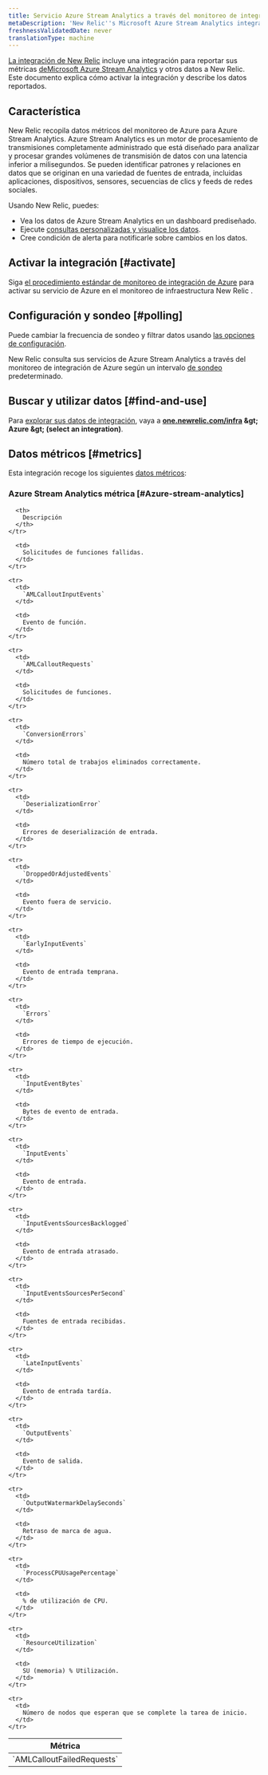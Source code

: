 ```yaml
---
title: Servicio Azure Stream Analytics a través del monitoreo de integración de Azure
metaDescription: 'New Relic''s Microsoft Azure Stream Analytics integration: what data it reports and how to enable it.'
freshnessValidatedDate: never
translationType: machine
---
```


[La integración de New Relic](/docs/infrastructure/introduction-infra-monitoring) incluye una integración para reportar sus métricas [deMicrosoft Azure Stream Analytics](https://azure.microsoft.com/en-us/products/stream-Analytics) y otros datos a New Relic. Este documento explica cómo activar la integración y describe los datos reportados.

## Característica

New Relic recopila datos métricos del monitoreo de Azure para Azure Stream Analytics. Azure Stream Analytics es un motor de procesamiento de transmisiones completamente administrado que está diseñado para analizar y procesar grandes volúmenes de transmisión de datos con una latencia inferior a milisegundos. Se pueden identificar patrones y relaciones en datos que se originan en una variedad de fuentes de entrada, incluidas aplicaciones, dispositivos, sensores, secuencias de clics y feeds de redes sociales.

Usando New Relic, puedes:

* Vea los datos de Azure Stream Analytics en un dashboard prediseñado.
* Ejecute [consultas personalizadas y visualice los datos](/docs/infrastructure/integrations-getting-started/getting-started/use-integration-data-new-relic-insights).
* Cree condición de alerta para notificarle sobre cambios en los datos.

## Activar la integración [#activate]

Siga [el procedimiento estándar de monitoreo de integración de Azure](/docs/infrastructure/microsoft-azure-integrations/azure-integrations-list/azure-monitor) para activar su servicio de Azure en el monitoreo de infraestructura New Relic .

## Configuración y sondeo [#polling]

Puede cambiar la frecuencia de sondeo y filtrar datos usando [las opciones de configuración](/docs/infrastructure/microsoft-azure-integrations/azure-integrations-list/azure-monitor/#settings).

New Relic consulta sus servicios de Azure Stream Analytics a través del monitoreo de integración de Azure según un intervalo [de sondeo](/docs/infrastructure/microsoft-azure-integrations/azure-integrations-list/azure-monitor/#settings) predeterminado.

## Buscar y utilizar datos [#find-and-use]

Para [explorar sus datos de integración](/docs/infrastructure/integrations/find-use-infrastructure-integration-data), vaya a <DNT>**[one.newrelic.com/infra](https://one.newrelic.com/infra) &amp;gt; Azure &amp;gt; (select an integration)**</DNT>.

## Datos métricos [#metrics]

Esta integración recoge los siguientes [datos métricos](/docs/infrastructure/integrations-getting-started/getting-started/understand-integration-data-data-types#metric):

### Azure Stream Analytics métrica [#Azure-stream-analytics]

<table>
  <thead>
    <tr>
      <th style={{ width: "300px" }}>
        Métrica
      </th>

      <th>
        Descripción
      </th>
    </tr>
  </thead>

  <tbody>
    <tr>
      <td>
        `AMLCalloutFailedRequests`
      </td>

      <td>
        Solicitudes de funciones fallidas.
      </td>
    </tr>

    <tr>
      <td>
        `AMLCalloutInputEvents`
      </td>

      <td>
        Evento de función.
      </td>
    </tr>

    <tr>
      <td>
        `AMLCalloutRequests`
      </td>

      <td>
        Solicitudes de funciones.
      </td>
    </tr>

    <tr>
      <td>
        `ConversionErrors`
      </td>

      <td>
        Número total de trabajos eliminados correctamente.
      </td>
    </tr>

    <tr>
      <td>
        `DeserializationError`
      </td>

      <td>
        Errores de deserialización de entrada.
      </td>
    </tr>

    <tr>
      <td>
        `DroppedOrAdjustedEvents`
      </td>

      <td>
        Evento fuera de servicio.
      </td>
    </tr>

    <tr>
      <td>
        `EarlyInputEvents`
      </td>

      <td>
        Evento de entrada temprana.
      </td>
    </tr>

    <tr>
      <td>
        `Errors`
      </td>

      <td>
        Errores de tiempo de ejecución.
      </td>
    </tr>

    <tr>
      <td>
        `InputEventBytes`
      </td>

      <td>
        Bytes de evento de entrada.
      </td>
    </tr>

    <tr>
      <td>
        `InputEvents`
      </td>

      <td>
        Evento de entrada.
      </td>
    </tr>

    <tr>
      <td>
        `InputEventsSourcesBacklogged`
      </td>

      <td>
        Evento de entrada atrasado.
      </td>
    </tr>

    <tr>
      <td>
        `InputEventsSourcesPerSecond`
      </td>

      <td>
        Fuentes de entrada recibidas.
      </td>
    </tr>

    <tr>
      <td>
        `LateInputEvents`
      </td>

      <td>
        Evento de entrada tardía.
      </td>
    </tr>

    <tr>
      <td>
        `OutputEvents`
      </td>

      <td>
        Evento de salida.
      </td>
    </tr>

    <tr>
      <td>
        `OutputWatermarkDelaySeconds`
      </td>

      <td>
        Retraso de marca de agua.
      </td>
    </tr>

    <tr>
      <td>
        `ProcessCPUUsagePercentage`
      </td>

      <td>
        % de utilización de CPU.
      </td>
    </tr>

    <tr>
      <td>
        `ResourceUtilization`
      </td>

      <td>
        SU (memoria) % Utilización.
      </td>
    </tr>

    <tr>
      <td>
        Número de nodos que esperan que se complete la tarea de inicio.
      </td>
    </tr>
  </tbody>
</table>